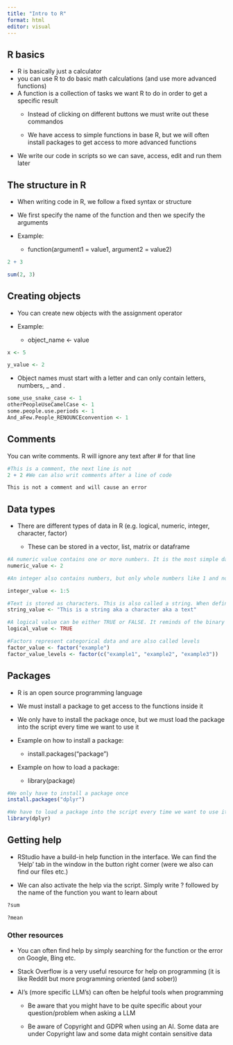 ---
title: "Intro to R"
format: html
editor: visual
---

## R basics

-   R is basically just a calculator
-   you can use R to do basic math calculations (and use more advanced functions)
-   A function is a collection of tasks we want R to do in order to get a specific result
    -   Instead of clicking on different buttons we must write out these commandos

    -   We have access to simple functions in base R, but we will often install packages to get access to more advanced functions
-   We write our code in scripts so we can save, access, edit and run them later

## The structure in R

-   When writing code in R, we follow a fixed syntax or structure

-   We first specify the name of the function and then we specify the arguments

-   Example:

    -   function(argument1 = value1, argument2 = value2)

```{r}

2 + 3

sum(2, 3)

```

## Creating objects

-   You can create new objects with the assignment operator

-   Example:

    -   object_name \<- value

```{r}

x <- 5

y_value <- 2


```

-   Object names must start with a letter and can only contain letters, numbers, \_ and .

```{r}

some_use_snake_case <- 1
otherPeopleUseCamelCase <- 1
some.people.use.periods <- 1
And_aFew.People_RENOUNCEconvention <- 1

```

## Comments

You can write comments. R will ignore any text after \# for that line

```{r}

#This is a comment, the next line is not
2 + 2 #We can also writ comments after a line of code

This is not a comment and will cause an error
```

## Data types

-   There are different types of data in R (e.g. logical, numeric, integer, character, factor)

    -   These can be stored in a vector, list, matrix or dataframe

```{r}

#A numeric value contains one or more numbers. It is the most simple data tupe in R
numeric_value <- 2

#An integer also contains numbers, but only whole numbers like 1 and not numbers like 1.5. Decimal numbers is also called floats. These will be stored as numeric values and not as integers

integer_value <- 1:5

#Text is stored as characters. This is also called a string. When defining a text it must be inside quotes " " or ' '
string_value <- "This is a string aka a character aka a text"

#A logical value can be either TRUE or FALSE. It reminds of the binary alphabet where computers can read 0 and 1
logical_value <- TRUE

#Factors represent categorical data and are also called levels
factor_value <- factor("example")
factor_value_levels <- factor(c("example1", "example2", "example3"))


```

## Packages

-   R is an open source programming language

-   We must install a package to get access to the functions inside it

-   We only have to install the package once, but we must load the package into the script every time we want to use it

-   Example on how to install a package:

    -   install.packages("package")

-   Example on how to load a package:

    -   library(package)

```{r}
#We only have to install a package once
install.packages("dplyr")

#We have to load a package into the script every time we want to use it
library(dplyr)

```

## Getting help

-   RStudio have a build-in help function in the interface. We can find the 'Help' tab in the window in the button right corner (were we also can find our files etc.)

-   We can also activate the help via the script. Simply write ? followed by the name of the function you want to learn about

```{r}

?sum

?mean

```

### Other resources

-   You can often find help by simply searching for the function or the error on Google, Bing etc.

-   Stack Overflow is a very useful resource for help on programming (it is like Reddit but more programming oriented (and sober))

-   AI's (more specific LLM's) can often be helpful tools when programming

    -   Be aware that you might have to be quite specific about your question/problem when asking a LLM

    -   Be aware of Copyright and GDPR when using an AI. Some data are under Copyright law and some data might contain sensitive data
